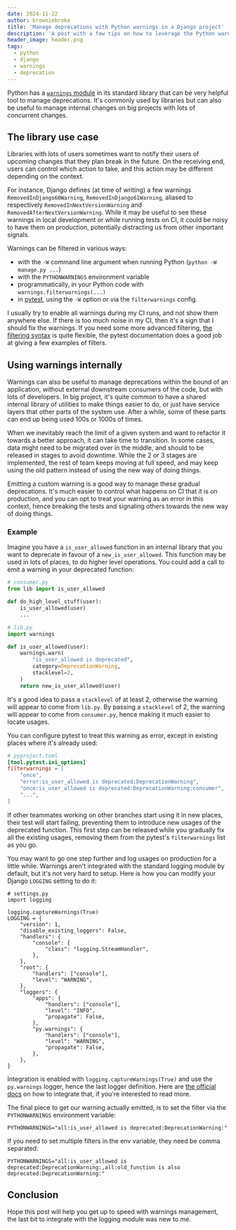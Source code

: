 ```yaml
---
date: 2024-11-22
author: browniebroke
title: 'Manage deprecations with Python warnings in a Django project'
description: 'A post with a few tips on how to leverage the Python warnings module in a Django project'
header_image: header.png
tags:
  - python
  - django
  - warnings
  - deprecation
---
```


Python has a [`warnings` module](https://docs.python.org/3/library/warnings.html) in its standard library that can be very helpful tool to manage deprecations. It's commonly used by libraries but can also be useful to manage internal changes on big projects with lots of concurrent changes.

## The library use case

Libraries with lots of users sometimes want to notify their users of upcoming changes that they plan break in the future. On the receiving end, users can control which action to take, and this action may be different depending on the context.

For instance, Django defines (at time of writing) a few warnings `RemovedInDjango60Warning`, `RemovedInDjango61Warning`, aliased to respectively `RemovedInNextVersionWarning` and `RemovedAfterNextVersionWarning`. While it may be useful to see these warnings in local development or while running tests on CI, it could be noisy to have them on production, potentially distracting us from other important signals.

Warnings can be filtered in various ways:

- with the `-W` command line argument when running Python (`python -W manage.py ...`)
- with the `PYTHONWARNINGS` environment variable
- programmatically, in your Python code with `warnings.filterwarnings(...)`
- in [pytest](https://docs.pytest.org/en/7.1.x/how-to/capture-warnings.html#controlling-warnings), using the `-W` option or via the `filterwarnings` config.

I usually try to enable all warnings during my CI runs, and not show them anywhere else. If there is too much noise in my CI, then it's a sign that I should fix the warnings. If you need some more advanced filtering, [the filtering syntax](https://docs.python.org/3/library/warnings.html#warning-filter) is quite flexible, the pytest documentation does a good job at giving a few examples of filters.

## Using warnings internally

Warnings can also be useful to manage deprecations within the bound of an application, without external downstream consumers of the code, but with lots of developers. In big project, it's quite common to have a shared internal library of utilities to make things easier to do, or just have service layers that other parts of the system use. After a while, some of these parts can end up being used 100s or 1000s of times.

When we inevitably reach the limit of a given system and want to refactor it towards a better approach, it can take time to transition. In some cases, data might need to be migrated over in the middle, and should to be released in stages to avoid downtime. While the 2 or 3 stages are implemented, the rest of team keeps moving at full speed, and may keep using the old pattern instead of using the new way of doing things.

Emitting a custom warning is a good way to manage these gradual deprecations. It's much easier to control what happens on CI that it is on production, and you can opt to treat your warning as an error in this context, hence breaking the tests and signaling others towards the new way of doing things.

### Example

Imagine you have a `is_user_allowed` function in an internal library that you want to deprecate in favour of a `new_is_user_allowed`. This function may be used in lots of places, to do higher level operations. You could add a call to emit a warning in your deprecated function:

```python
# consumer.py
from lib import is_user_allowed

def do_high_level_stuff(user):
    is_user_allowed(user)
    ...

# lib.py
import warnings

def is_user_allowed(user):
    warnings.warn(
        "is_user_allowed is deprecated",
        category=DeprecationWarning,
        stacklevel=2,
    )
    return new_is_user_allowed(user)
```

It's a good idea to pass a `stacklevel` of at least 2, otherwise the warning will appear to come from `lib.py`. By passing a `stacklevel` of 2, the warning will appear to come from `consumer.py`, hence making it much easier to locate usages.

You can configure pytest to treat this warning as error, except in existing places where it's already used:

```toml
# pyproject.toml
[tool.pytest.ini_options]
filterwarnings = [
    "once",
    "error:is_user_allowed is deprecated:DeprecationWarning",
    "once:is_user_allowed is deprecated:DeprecationWarning:consumer",
    "...",
]
```

If other teammates working on other branches start using it in new places, their test will start failing, preventing them to introduce new usages of the deprecated function. This first step can be released while you gradually fix all the existing usages, removing them from the pytest's `filterwarnings` list as you go.

You may want to go one step further and log usages on production for a little while. Warnings aren't integrated with the standard logging module by default, but it's not very hard to setup. Here is how you can modify your Django `LOGGING` setting to do it:

```diff{4,23-27}
# settings.py
import logging

logging.captureWarnings(True)
LOGGING = {
    "version": 1,
    "disable_existing_loggers": False,
    "handlers": {
        "console": {
            "class": "logging.StreamHandler",
        },
    },
    "root": {
        "handlers": ["console"],
        "level": "WARNING",
    },
    "loggers": {
        "apps": {
            "handlers": ["console"],
            "level": "INFO",
            "propagate": False,
        },
        "py.warnings": {
            "handlers": ["console"],
            "level": "WARNING",
            "propagate": False,
        },
    },
}
```

Integration is enabled with `logging.captureWarnings(True)` and use the `py.warnings` logger, hence the last logger definition. Here are [the official docs](https://docs.python.org/3/library/logging.html#integration-with-the-warnings-module) on how to integrate that, if you're interested to read more.

The final piece to get our warning actually emitted, is to set the filter via the `PYTHONWARNINGS` environment variable:

```
PYTHONWARNINGS="all:is_user_allowed is deprecated:DeprecationWarning:"
```

If you need to set multiple filters in the env variable, they need be comma separated:

```
PYTHONWARNINGS="all:is_user_allowed is deprecated:DeprecationWarning:,all:old_function is also deprecated:DeprecationWarning:"
```

## Conclusion

Hope this post will help you get up to speed with warnings management, the last bit to integrate with the logging module was new to me.
